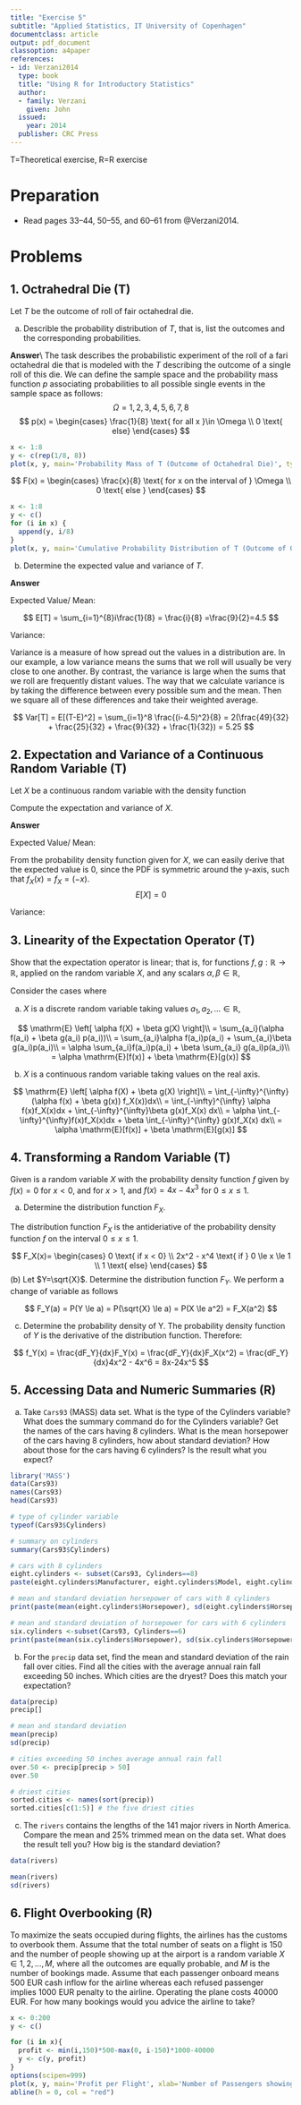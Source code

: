 ```yaml
---
title: "Exercise 5"
subtitle: "Applied Statistics, IT University of Copenhagen"
documentclass: article
output: pdf_document
classoption: a4paper
references:
- id: Verzani2014
  type: book
  title: "Using R for Introductory Statistics"
  author:
  - family: Verzani
    given: John
  issued:
    year: 2014
  publisher: CRC Press
---
```


T=Theoretical exercise, R=R exercise

# Preparation

* Read pages 33--44, 50--55, and 60--61 from @Verzani2014.

# Problems

## 1. Octrahedral Die (T)

Let $T$ be the outcome of roll of fair octahedral die. 

(a) Describle the probability distribution of $T$, that is, list the outcomes and the corresponding probabilities.  

**Answer**\\
The task describes the probabilistic experiment of the roll of a fari octahedral die that is modeled with the 
\textit{continuous random variable} $T$ describing the outcome of a single roll of this die. We can define the sample space and the probability mass function $p$ associating probabilities to all possible single events in the sample space as follows:
$$ 
\Omega = {1,2,3,4,5,6,7,8}
$$
$$
p(x) = \begin{cases} 
\frac{1}{8} \text{ for all x }\in \Omega \\
0 \text{  else}
\end{cases}
$$
```r
x <- 1:8
y <- c(rep(1/8, 8))
plot(x, y, main='Probability Mass of T (Outcome of Octahedral Die)', type='h', xlab='Outcomes', ylab='Probability')
```


$$
F(x) = \begin{cases}
\frac{x}{8} \text{ for x on the interval of } \Omega \\
0 \text{  else }
\end{cases}
$$
```r
x <- 1:8
y <- c()
for (i in x) {
  append(y, i/8)
}
plot(x, y, main='Cumulative Probability Distribution of T (Outcome of Octahedral Die)', xlab='Outcomes', ylab='Cumulative Probability')
```


(b) Determine the expected value and variance of $T$.

**Answer**

Expected Value/ Mean:

$$
E[T] = \sum_{i=1}^{8}i\frac{1}{8} = \frac{i}{8} =\frac{9}{2}=4.5
$$

Variance: 

Variance is a measure of how spread out the values in a distribution are. In our example, a low variance means the sums that we roll will usually be very close to one another. By contrast, the variance is large when the sums that we roll are frequently distant values. The way that we calculate variance is by taking the difference between every possible sum and the mean. Then we square all of these differences and take their weighted average.

$$
Var[T] = E[(T-E)^2] = \sum_{i=1}^8  \frac{(i-4.5)^2}{8} = 2(\frac{49}{32} + \frac{25}{32} + \frac{9}{32} + 
\frac{1}{32}) = 5.25
$$


## 2. Expectation and Variance of a Continuous Random Variable (T)

Let $X$ be a continuous random variable with the density function

\begin{equation}
  f_X(x) = \left\{ \begin{tabular}{ll}
                  $x + 1$ & if $- 1 \leq x < 0$ \\
                  $-x + 1$ & if $0 \leq x < 1$ \\
                  0 & otherwise.
               \end{tabular}
  \right.
\end{equation}
Compute the expectation and variance of $X$. 

**Answer**

Expected Value/ Mean:

From the probability density function given for $X$, we can easily derive that 
the expected value is 0, since the PDF is symmetric around the y-axis, such that
$f_X(x)=f_X=(-x)$.
$$
E[X] = 0 
$$

Variance:




## 3. Linearity of the Expectation Operator (T)

Show that the expectation operator is linear;
that is, for functions $f,g: \mathbb{R} \rightarrow\mathbb{R}$, applied on the random variable $X$, and any scalars $\alpha,\beta \in \mathbb{R}$, 
\begin{equation}
  \mathrm{E} \left[ \alpha f(X) + \beta g(X) \right] = \alpha\, \mathrm{E} \left[  f(X) \right] + \beta\, \mathrm{E} \left[ g(X) \right].
\end{equation} 

Consider the cases where

(a) $X$ is a discrete random variable taking values $a_1,a_2,\ldots \in \mathbb{R}$,

$$
\mathrm{E} \left[ \alpha f(X) + \beta g(X) \right]\\
= \sum_{a_i}(\alpha f(a_i) + \beta g(a_i) p(a_i))\\
= \sum_{a_i}\alpha f(a_i)p(a_i) + \sum_{a_i}\beta g(a_i)p(a_i)\\
= \alpha \sum_{a_i}f(a_i)p(a_i) + \beta \sum_{a_i} g(a_i)p(a_i)\\
= \alpha \mathrm{E}[f(x)] + \beta \mathrm{E}[g(x)]
$$

(b) $X$ is a continuous random variable taking values on the real axis.

$$
\mathrm{E} \left[ \alpha f(X) + \beta g(X) \right]\\
= \int_{-\infty}^{\infty}(\alpha f(x) + \beta g(x)) f_X(x))dx\\
= \int_{-\infty}^{\infty} \alpha f(x)f_X(x)dx + \int_{-\infty}^{\infty}\beta g(x)f_X(x) dx\\
= \alpha \int_{-\infty}^{\infty}f(x)f_X(x)dx + \beta \int_{-\infty}^{\infty} g(x)f_X(x) dx\\
= \alpha \mathrm{E}[f(x)] + \beta \mathrm{E}[g(x)]
$$

## 4. Transforming a Random Variable (T)

Given is a random variable $X$ with the probability density function $f$ given by $f(x)=0$ for $x<0$, and for $x>1$, and $f(x)=4x-4x^3$ for $0 \leq x \leq 1$. 

(a) Determine the distribution function $F_X$.

The distribution function $F_X$ is the antideriative of the probability density 
function $f$ on the interval $0 \le x \le 1$.

$$
F_X(x)= 
\begin{cases}
0 \text{ if x < 0} \\
2x^2 - x^4 \text{ if } 0 \le x \le 1 \\
1 \text{ else}
\end{cases}
$$
(b) Let $Y=\sqrt{X}$. Determine the distribution function $F_Y$.
We perform a change of variable as follows

$$
F_Y(a) = P(Y \le a) = P(\sqrt{X} \le a) = P(X \le a^2) = F_X(a^2)
$$

(c) Determine the probability density of Y. 
The probability density function of $Y$ is the derivative of the distribution 
function. Therefore:

$$
f_Y(x) = \frac{dF_Y}{dx}F_Y(x) = \frac{dF_Y}{dx}F_X(x^2) = \frac{dF_Y}{dx}4x^2 - 4x^6 = 8x-24x^5
$$


## 5. Accessing Data and Numeric Summaries (R)

(a) Take ```Cars93``` (MASS) data set. What is the type of the Cylinders variable? What does the summary command do for the Cylinders variable? Get the names of the cars having 8 cylinders. What is the mean horsepower of the cars having 8 cylinders, how about standard deviation? How about those for the cars having 6 cylinders? Is the result what you expect?

```r
library('MASS')
data(Cars93)
names(Cars93)
head(Cars93)
```
```r
# type of cylinder variable
typeof(Cars93$Cylinders)
```

```r
# summary on cylinders
summary(Cars93$Cylinders)
```

```r
# cars with 8 cylinders
eight.cylinders <- subset(Cars93, Cylinders==8)
paste(eight.cylinders$Manufacturer, eight.cylinders$Model, eight.cylinders$Type)
```

```r
# mean and standard deviation horsepower of cars with 8 cylinders
print(paste(mean(eight.cylinders$Horsepower), sd(eight.cylinders$Horsepower)))
```

```r
# mean and standard deviation of horsepower for cars with 6 cylinders
six.cylinders <-subset(Cars93, Cylinders==6)
print(paste(mean(six.cylinders$Horsepower), sd(six.cylinders$Horsepower)))
```

(b) For the ```precip``` data set, find the mean and standard deviation of the rain fall over cities. Find all the cities with the average annual rain fall exceeding 50 inches. Which cities are the dryest? Does this match your expectation?

```r
data(precip)
precip[]
```

```r
# mean and standard deviation
mean(precip)
sd(precip)
```

```r
# cities exceeding 50 inches average annual rain fall
over.50 <- precip[precip > 50]
over.50
```

```r
# driest cities
sorted.cities <- names(sort(precip))
sorted.cities[c(1:5)] # the five driest cities
```



(c) The ```rivers``` contains the lengths of the 141 major rivers in North America. Compare the mean and 25% trimmed mean on the data set. What does the result tell you? How big is the standard deviation?

```r
data(rivers)
```

```r
mean(rivers)
sd(rivers)
```




## 6. Flight Overbooking (R)

To maximize the seats occupied during flights, the airlines has the customs to overbook them. Assume that the total number of seats on a flight is 150 and the number of people showing up at the airport is a random variable $X \in {1,2,\ldots,M}$, where all the outcomes are equally probable, and $M$ is the number of bookings made. Assume that each passenger onboard means $500$ EUR cash inflow for the airline whereas each refused passenger implies $1000$ EUR penalty to the airline. Operating the plane costs $40000$ EUR. For how many bookings would you advice the airline to take?

```r
x <- 0:200
y <- c()

for (i in x){
  profit <- min(i,150)*500-max(0, i-150)*1000-40000
  y <- c(y, profit)
}
options(scipen=999)
plot(x, y, main='Profit per Flight', xlab='Number of Passengers showing up', ylab='Profit', 'l')
abline(h = 0, col = "red")
```
